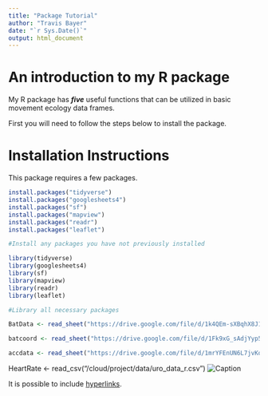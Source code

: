 ```yaml
---
title: "Package Tutorial"
author: "Travis Bayer"
date: "`r Sys.Date()`"
output: html_document
---
```


# An introduction to my R package

My R package has ***five*** useful functions that can be utilized in basic movement ecology data frames.



First you will need to follow the steps below to install the package.

# Installation Instructions

This package requires a few packages.

```r
install.packages("tidyverse")
install.packages("googlesheets4")
install.packages("sf")
install.packages("mapview")
install.packages("readr")
install.packages("leaflet")

#Install any packages you have not previously installed

library(tidyverse)
library(googlesheets4)
library(sf)
library(mapview)
library(readr)
library(leaflet)

#Library all necessary packages
```

```r
BatData <- read_sheet("https://drive.google.com/file/d/1k4QEm-sXBqhX8J1cpVlo3MoVODcHvStR/view?usp=sharing")

batcoord <- read_sheet("https://drive.google.com/file/d/1Fk9xG_sAdjYyp5V8Dg9e_C64QROBpItp/view?usp=sharing")

accdata <- read_sheet("https://drive.google.com/file/d/1mrYFEnUN6L7jvKqoCgtcRewn-SBes_7R/view?usp=sharing")
```

HeartRate <- read_csv("/cloud/project/data/uro_data_r.csv")
![Caption](path/for/image)

It is possible to include [hyperlinks](wright-lab.org).